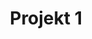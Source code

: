 ---
title: Projekt 1
img: https://source.unsplash.com/random/1280×720
order: 2
teaser: Lorem ipsum
---